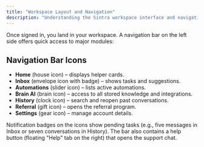 ```yaml
---
title: "Workspace Layout and Navigation"
description: "Understanding the Sintra workspace interface and navigation"
---
```



Once signed in, you land in your workspace. A navigation bar on the left side offers quick access to major modules:

## Navigation Bar Icons

- **Home** (house icon) – displays helper cards.
- **Inbox** (envelope icon with badge) – shows tasks and suggestions.
- **Automations** (slider icon) – lists active automations.
- **Brain AI** (brain icon) – access to all stored knowledge and integrations.
- **History** (clock icon) – search and reopen past conversations.
- **Referral** (gift icon) – opens the referral program.
- **Settings** (gear icon) – manage account details.

Notification badges on the icons show pending tasks (e.g., five messages in Inbox or seven conversations in History). The bar also contains a help button (floating "Help" tab on the right) that opens the support chat.
